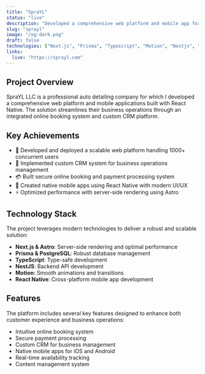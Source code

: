 ```yaml
---
title: "SpraYL"
status: "live"
description: "Developed a comprehensive web platform and mobile app for SpraYL, an auto detailing company. The solution includes an online booking system for detailing services and a custom CRM for business management."
slug: "sprayl"
image: "/og-dark.png"
draft: false
technologies: ["Next.js", "Prisma", "Typescript", "Motion", "Nestjs", "PostgreSQL", "React Native"]
links:
  live: "https://sprayl.com"
---
```



## Project Overview

SpraYL LLC is a professional auto detailing company for which I developed a comprehensive web platform and mobile applications built with React Native. The solution streamlines their business operations through an integrated online booking system and custom CRM platform.

## Key Achievements

- 🚀 Developed and deployed a scalable web platform handling 1000+ concurrent users
- 🔧 Implemented custom CRM system for business operations management
- 💳 Built secure online booking and payment processing system
- 📱 Created native mobile apps using React Native with modern UI/UX
- ⚡ Optimized performance with server-side rendering using Astro

## Technology Stack

The project leverages modern technologies to deliver a robust and scalable solution:

- **Next.js & Astro**: Server-side rendering and optimal performance
- **Prisma & PostgreSQL**: Robust database management
- **TypeScript**: Type-safe development
- **NestJS**: Backend API development
- **Motion**: Smooth animations and transitions
- **React Native**: Cross-platform mobile app development

## Features

The platform includes several key features designed to enhance both customer experience and business operations:

- Intuitive online booking system
- Secure payment processing
- Custom CRM for business management
- Native mobile apps for iOS and Android
- Real-time availability tracking
- Content management system
